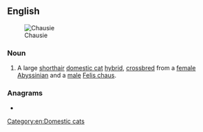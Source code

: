 ==English==
[[Image:File:ChausieBTT.jpg|Chausie]]

===Noun===
{{en-noun}}

# {{lb|en|felinology}} A large [[shorthair]] [[domestic cat]] [[hybrid]], [[crossbreed|crossbred]] from a [[female]] [[Abyssinian]] and a [[male]] [[Felis chaus]].

{{wikipedia|Chausie}}
{{commonscat|Chausie}}

===Anagrams===
* {{anagrams|en|a=acehisu|chiause}}

[[Category:en:Domestic cats]]